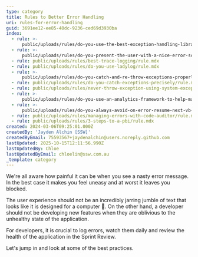 ```yaml
---
type: category
title: Rules to Better Error Handling
uri: rules-for-error-handling
guid: 3691ee12-ee85-40dc-9236-ced69d3930ba
index:
  - rule: >-
      public/uploads/rules/do-you-use-the-best-exception-handling-library/rule.mdx
  - rule: >-
      public/uploads/rules/do-you-present-the-user-with-a-nice-error-screen/rule.mdx
  - rule: public/uploads/rules/best-trace-logging/rule.mdx
  - rule: public/uploads/rules/do-you-use-ladylog/rule.mdx
  - rule: >-
      public/uploads/rules/do-you-catch-and-re-throw-exceptions-properly/rule.mdx
  - rule: public/uploads/rules/do-you-catch-exceptions-precisely/rule.mdx
  - rule: public/uploads/rules/never-throw-exception-using-system-exception/rule.mdx
  - rule: >-
      public/uploads/rules/do-you-use-an-analytics-framework-to-help-manage-exceptions/rule.mdx
  - rule: >-
      public/uploads/rules/do-you-always-avoid-on-error-resume-next-vb-only/rule.mdx
  - rule: public/uploads/rules/managing-errors-with-code-auditor/rule.mdx
  - rule: public/uploads/rules/3-steps-to-a-pbi/rule.mdx
created: 2024-03-06T09:25:01.000Z
createdBy: 'Jayden Alchin [SSW]'
createdByEmail: 75593567+jaydenalchin@users.noreply.github.com
lastUpdated: 2025-10-15T12:11:56.990Z
lastUpdatedBy: Chloe
lastUpdatedByEmail: chloelin@ssw.com.au
_template: category
---
```


We're all aware how painful it can be when you see a nasty error message. In the best case it makes you feel uneasy and at worst it leaves you blocked.

The user experience should not be an incredibly jarring jumble of text that looks like it is designed for a computer 🤢. On the other hand, a developer should not be developing new features when they are oblivious to the unhealthy state of the application.

For developers, it is crucial to log errors, watch them daily and review the health of the application in the Sprint Review.

Let's jump in and look at some of the best practices.

<youtubeEmbed url="https://www.youtube.com/embed/Zr4styC6S-E" description="" />
